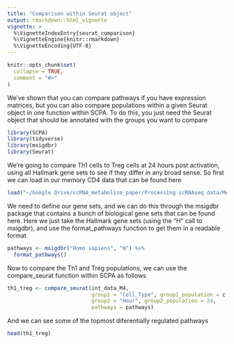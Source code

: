 ```yaml
---
title: "Comparison within Seurat object"
output: rmarkdown::html_vignette
vignette: >
  %\VignetteIndexEntry{seurat_comparison}
  %\VignetteEngine{knitr::rmarkdown}
  %\VignetteEncoding{UTF-8}
---
```


```r
knitr::opts_chunk$set(
  collapse = TRUE,
  comment = "#>"
)
```

We've shown that you can compare pathways if you have expression matrices, but you can also compare populations within a given Seurat object in one function within SCPA. To do this, you just need the Seurat object that should be annotated with the groups you want to compare

```r
library(SCPA)
library(tidyverse)
library(msigdbr)
library(Seurat)
```

We're going to compare Th1 cells to Treg cells at 24 hours post activation, using all Hallmark gene sets to see if they differ in any broad sense. So first we can load in our memory CD4 data that can be found here

```r
load("~/Google Drive/scRNA_metabolism_paper/Processing scRNAseq data/Memory CD4/int_data_M4.RData")
```

We need to define our gene sets, and we can do this through the msigdbr package that contains a bunch of biological gene sets that can be found here. Here we just take the Hallmark gene sets (using the "H" call to msigdbr), and use the format_pathways function to get them in a readable format

```r
pathways <- msigdbr("Homo sapiens", "H") %>%
  format_pathways()
```

Now to compare the Th1 and Treg populations, we can use the compare_seurat function within SCPA as follows

```r
th1_treg <- compare_seurat(int_data_M4,
                           group1 = "Cell_Type", group1_population = c("Th1", "Treg"),
                           group2 = "Hour", group2_population = 24,
                           pathways = pathways)
```

And we can see some of the topmost diferentially regulated pathways

```r
head(th1_treg)
```







